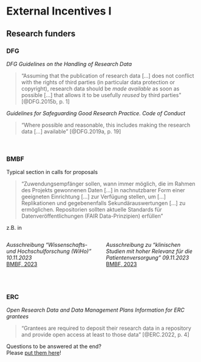 # External Incentives I

## Research funders

::: {.callout-note icon=false}
### DFG


*DFG Guidelines on the Handling of Research Data*

> "Assuming that the publication of research data [...] does not conflict with the rights of third parties (in particular data protection or copyright), research data should be *made available* as soon as possible [...] that allows it to be usefully *reused* by third parties" [@DFG.2015b, p. 1]  
  
*Guidelines for Safeguarding Good Research Practice. Code of Conduct*

> "Where possible and reasonable, this includes making the research data [...] available" [@DFG.2019a, p. 19]
:::

\

::: {.callout-tip icon=false}
### BMBF
Typical section in calls for proposals

> "Zuwendungsempfänger sollen, wann immer möglich, die im Rahmen des Projekts gewonnenen Daten [...] in nachnutzbarer Form einer geeigneten Einrichtung [...] zur Verfügung stellen, um [...] Replikationen und gegebenenfalls Sekundärauswertungen [...] zu ermöglichen. Repositorien sollten aktuelle Standards für Datenveröffentlichungen (FAIR Data-Prinzipien) erfüllen"

z.B. in

:::: {.columns}

::: {.column width="50%"}
*Ausschreibung "Wissenschafts- und Hochschulforschung (WiHo)" 10.11.2023*  
[BMBF, 2023](https://www.bmbf.de/bmbf/shareddocs/bekanntmachungen/de/2023/11/2023-11-10-Bekanntmachung-WiHo.html)
:::

::: {.column width="50%"}
*Ausschreibung zu "klinischen Studien mit hoher Relevanz für die Patientenversorgung" 09.11.2023*
[BMBF, 2023](https://www.bmbf.de/bmbf/shareddocs/bekanntmachungen/de/2023/11/2023-11-09-Bekanntmachung-Patientenversorgung.html)
:::

::::
:::

\

::: {.callout-warning icon=false}
### ERC 
*Open Research Data and Data Management Plans Information for ERC grantees*

> "Grantees are required to deposit their research data in a repository and provide open access at least to those data"
[@ERC.2022, p. 4]
:::

::: {.column-margin}
Questions to be answered at the end?  
Please [put them here](https://cryptpad.fr/pad/#/2/pad/edit/cuCPFUjVKcURc7JZSKt57dK2/embed/)!
:::